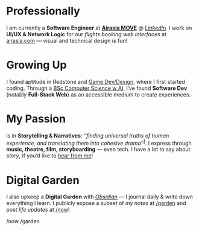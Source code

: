 
# <Icon name="lucide:briefcase" /> Professionally
I am currently a **Software Engineer** at **[Airasia MOVE](https://www.airasia.com/aa/appdownload/)** @ *[LinkedIn](https://www.linkedin.com/company/airasia-super-app/mycompany/)*. I work on **UI/UX & Network Logic** for our *flights booking web interfaces* at [airasia.com](https://airasia.com) — visual and technical design is fun!

# <Icon name="lucide:user-cog" /> Growing Up
I found aptitude in Redstone and [Game Dev/Design](https://www.planetminecraft.com/member/calebchan/), where I first started coding. Through a [BSc Computer Science w AI](https://www.nottingham.ac.uk/), I’ve found **Software Dev** (notably **Full-Stack Web**) as an accessible medium to create experiences.

<div class='flex-row'>
  <SocialLink link="LINKEDIN" class='accent' />
  <SocialLink link="CV" class='accent' />
</div>

# <Icon name="lucide:flame" />  My Passion
is in **Storytelling & Narratives**: *“finding universal truths of human experience, and translating them into cohesive drama”*<sup><a href="https://www.helpingwritersbecomeauthors.com/a-writer-or-a-storyteller">1</a></sup>. I express through **music, theatre, film, storyboarding** — even tech. I have a lot to say about *story*, if you’d like to [hear from me](/garden)!

# <Icon name="lucide:trees" />  Digital Garden
I also upkeep a **Digital Garden** with *[Obsidian](https://obsidian.md)* — I journal daily & write down everything I learn. I publicly expose a subset of *my notes* at [/garden](/garden) and post *life updates* at [/now](/now)!


<div class='flex-row'>
  <AccentA href='/now' >
    <Icon name="lucide:timer-reset" />
    /now
  </AccentA>
  <AccentA href='/garden' >
    <Icon name="lucide:trees" />
    /garden
  </AccentA>
</div>
